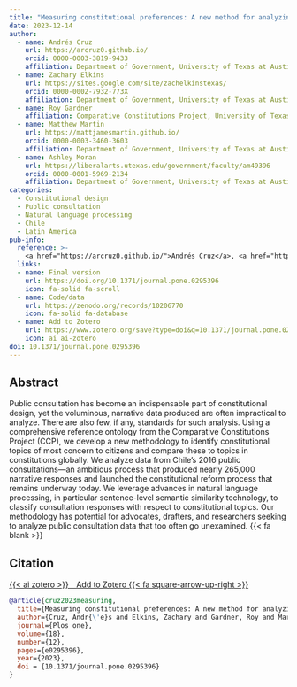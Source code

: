 ```yaml
---
title: "Measuring constitutional preferences: A new method for analyzing public consultation data"
date: 2023-12-14
author:
  - name: Andrés Cruz
    url: https://arcruz0.github.io/
    orcid: 0000-0003-3819-9433
    affiliation: Department of Government, University of Texas at Austin
  - name: Zachary Elkins
    url: https://sites.google.com/site/zachelkinstexas/
    orcid: 0000-0002-7932-773X
    affiliation: Department of Government, University of Texas at Austin
  - name: Roy Gardner
    affiliation: Comparative Constitutions Project, University of Texas at Austin
  - name: Matthew Martin
    url: https://mattjamesmartin.github.io/
    orcid: 0000-0003-3460-3603
    affiliation: Department of Government, University of Texas at Austin
  - name: Ashley Moran
    url: https://liberalarts.utexas.edu/government/faculty/am49396
    orcid: 0000-0001-5969-2134
    affiliation: Department of Government, University of Texas at Austin
categories: 
  - Constitutional design
  - Public consultation 
  - Natural language processing
  - Chile
  - Latin America
pub-info:
  reference: >-
    <a href="https://arcruz0.github.io/">Andrés Cruz</a>, <a href="https://site.google.com/site/zachelkinstexas/">Zachary Elkins</a>, Roy Gardner, <strong>Matthew Martin</strong>, and <a href="https://liberalarts.utexas.edu/government/faculty/am49396">Ashley Moran</a>. “Measuring constitutional preferences: A new method for analyzing public consultation data,” <em>PLoS ONE</em> 18, no. 12 (2023): e0295396, doi: <a href="https://doi.org/10.1371/journal.pone.0295396"><code>10.1371/journal.pone.0295396</code></a>
  links:
  - name: Final version
    url: https://doi.org/10.1371/journal.pone.0295396
    icon: fa-solid fa-scroll
  - name: Code/data
    url: https://zenodo.org/records/10206770
    icon: fa-solid fa-database
  - name: Add to Zotero
    url: https://www.zotero.org/save?type=doi&q=10.1371/journal.pone.0295396
    icon: ai ai-zotero
doi: 10.1371/journal.pone.0295396
---
```


## Abstract

Public consultation has become an indispensable part of constitutional design, yet the voluminous, narrative data produced are often impractical to analyze. There are also few, if any, standards for such analysis. Using a comprehensive reference ontology from the Comparative Constitutions Project (CCP), we develop a new methodology to identify constitutional topics of most concern to citizens and compare these to topics in constitutions globally. We analyze data from Chile’s 2016 public consultations—an ambitious process that produced nearly 265,000 narrative responses and launched the constitutional reform process that remains underway today. We leverage advances in natural language processing, in particular sentence-level semantic similarity technology, to classify consultation responses with respect to constitutional topics. Our methodology has potential for advocates, drafters, and researchers seeking to analyze public consultation data that too often go unexamined. {{< fa blank >}} 

## Citation

<p class="buttons" style="text-align:center;">

<a class="btn btn-danger" target="_blank"             href="https://www.zotero.org/save?type=doi&q=10.1371/journal.pone.0295396">{{< ai zotero >}} Add to Zotero {{< fa square-arrow-up-right >}} </a>

</p>

``` bibtex
@article{cruz2023measuring,
  title={Measuring constitutional preferences: A new method for analyzing public consultation data},
  author={Cruz, Andr{\'e}s and Elkins, Zachary and Gardner, Roy and Martin, Matthew and Moran, Ashley},
  journal={Plos one},
  volume={18},
  number={12},
  pages={e0295396},
  year={2023},
  doi = {10.1371/journal.pone.0295396}
}
```
